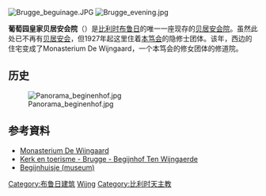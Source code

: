 {{世界文化遗产概要表
| site_img = File:00 Bruges JPG5.jpg
| site_img_capt = [[布鲁日|布鲁日]]的'''葡萄园皇家贝居安会院'''
| site_img_width = 250px
| zh_name = [[弗兰德的贝居安会院|弗兰德的贝居安会院]]
| en_name = Flemish Béguinages
| fr_name = Béguinages flamands
| country = {{BEL}}
| Region = 欧洲和北美地区
| criterion_c = 	ii, iii, iv
| rg_year = 1998年
| ex_rg_year = 
| Danger_year = 
| remarks = 
| org_url = http://whc.unesco.org/en/list/855 855
| map_img = 
| map_img_width =
}}

[[Image:Brugge_beguinage.JPG|thumb]]
[[Image:Brugge_evening.jpg|thumb]]

'''葡萄园皇家贝居安会院'''（{{lang-nl|Prinselijk Begijnhof Ten Wijngaerde}}）是[[比利时|比利时]][[布鲁日|布鲁日]]的唯一一座现存的[[贝居安会院|贝居安会院]]。虽然此处已不再有[[贝居安会|贝居安会]]，但1927年起这里住着[[本笃会|本笃会]]的隐修士团体。该年，西边的住宅变成了Monasterium De Wijngaard，一个本笃会的修女团体的修道院。


==历史==
<!--

Al voor 1240 kwam een gemeenschap vrome vrouwen zich vestigen op het domein 'de Wi(j)ngaard', in het zuiden van de stad. Deze benaming verwees waarschijnlijk naar laaggelegen grasland. Het begijnhof werd rond [[1244|1244]] gesticht door [[Margaretha_II_van_Constantinopel|Margaretha II van Constantinopel]], nadat zij aan [[Walter_de_Marvis|Walter de Marvis]], bisschop van Doornik, toestemming had gevraagd om de grafelijke kapel op de [[Burg_(Brugge)|Burg]] naar de Wijngaard te mogen overbrengen. In [[1245|1245]] werd het als zelfstandige parochie erkend. In [[1299|1299]] kwam het onder het rechtstreekse gezag van koning [[Filips_IV_van_Frankrijk|Filips de Schone]] en kreeg zo de titel van "Prinselijk Begijnhof".

Het complex omvat een gotische begijnhofkerk en een dertigtal witgeschilderde huizen uit de late [[16e_eeuw|16e]], [[17e_eeuw|17e]] en [[18e_eeuw|18e eeuw]]. Deze huizen zijn praktisch allemaal rond een centraal hof gebouwd. De toegangspoort is alleen te bereiken via de driebogige stenen brug, de Wijngaardbrug. In een nis is het beeld te zien van de heilige [[Elisabeth_van_Hongarije|Elisabeth van Hongarije]], patrones van heel vele begijnhoven. De Wijngaard is ook aan de [[Alexius_van_Edessa|Heilige Alexius]] gewijd. De toegangspoort is gebouwd in [[1776|1776]] door meestermetselaar [[Hendrik_Bultynck|Hendrik Bultynck]]. Het eerste [[begijnhuisje|begijnhuisje]] is als museum ingericht en er zijn onder andere schilderijen, 17e eeuws en 18e eeuws meubilair en kantwerk te bezichtigen.
<br>

-->
[[Image:Panorama_beginenhof.jpg|center]]

==参考資料==

*[https://web.archive.org/web/20150207202111/http://www.monasteria.org/Nederlands/Monasterium%20De%20Wijngaard.htm Monasterium De Wijngaard]
*[http://web.me.com/windekindvzw/BRUGGE,_BEGIJNHOF/RONDLEIDING.html Kerk en toerisme - Brugge - Begijnhof Ten Wijngaerde]
*[https://web.archive.org/web/20060228112830/http://www.brugge.be/internet/nl/toerisme/bezienswaardigheden/musea.htm#1 Begijnhuisje (museum)]

{{coord|51|12|04|N|03|13|21|E|display=title}}

[[Category:布鲁日建筑|Category:布鲁日建筑]]
[[Category:弗兰德的贝居安会院|Wijng]]
[[Category:比利时天主教|Category:比利时天主教]]